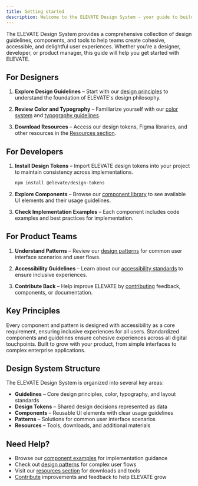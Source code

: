 ```yaml
---
title: Getting started
description: Welcome to the ELEVATE Design System - your guide to building consistent, accessible experiences
---
```


<PageDescription>

The ELEVATE Design System provides a comprehensive collection of design guidelines, 
components, and tools to help teams create cohesive, accessible, and delightful 
user experiences. Whether you're a designer, developer, or product manager, 
this guide will help you get started with ELEVATE.

</PageDescription>

## For Designers

1. **Explore Design Guidelines** – Start with our [design principles](/guidelines/principles) 
   to understand the foundation of ELEVATE's design philosophy.

2. **Review Color and Typography** – Familiarize yourself with our [color system](/guidelines/color) 
   and [typography guidelines](/guidelines/typography).

3. **Download Resources** – Access our design tokens, Figma libraries, and other 
   resources in the [Resources section](/resources).

## For Developers

1. **Install Design Tokens** – Import ELEVATE design tokens into your project 
   to maintain consistency across implementations.

   ```sh
   npm install @elevate/design-tokens
   ```

2. **Explore Components** – Browse our [component library](/components) to see 
   available UI elements and their usage guidelines.

3. **Check Implementation Examples** – Each component includes code examples 
   and best practices for implementation.

## For Product Teams

1. **Understand Patterns** – Review our [design patterns](/patterns) for common 
   user interface scenarios and user flows.

2. **Accessibility Guidelines** – Learn about our [accessibility standards](/guidelines/accessibility) 
   to ensure inclusive experiences.

3. **Contribute Back** – Help improve ELEVATE by [contributing](/contributions) 
   feedback, components, or documentation.

## Key Principles

<Row>
  <Column colMd={4} colLg={4}>
    <FeatureCard
      color="light"
      title="Accessibility First"
      >
      Every component and pattern is designed with accessibility as a core requirement, 
      ensuring inclusive experiences for all users.
    </FeatureCard>
  </Column>
  <Column colMd={4} colLg={4}>
    <FeatureCard
      color="light"
      title="Consistency"
      >
      Standardized components and guidelines ensure cohesive experiences across 
      all digital touchpoints.
    </FeatureCard>
  </Column>
  <Column colMd={4} colLg={4}>
    <FeatureCard
      color="light"
      title="Scalability"
      >
      Built to grow with your product, from simple interfaces to complex 
      enterprise applications.
    </FeatureCard>
  </Column>
</Row>

## Design System Structure

The ELEVATE Design System is organized into several key areas:

- **Guidelines** – Core design principles, color, typography, and layout standards
- **Design Tokens** – Shared design decisions represented as data
- **Components** – Reusable UI elements with clear usage guidelines  
- **Patterns** – Solutions for common user interface scenarios
- **Resources** – Tools, downloads, and additional materials

## Need Help?

- Browse our [component examples](/components) for implementation guidance
- Check out [design patterns](/patterns) for complex user flows
- Visit our [resources section](/resources) for downloads and tools
- [Contribute](/contributions) improvements and feedback to help ELEVATE grow

